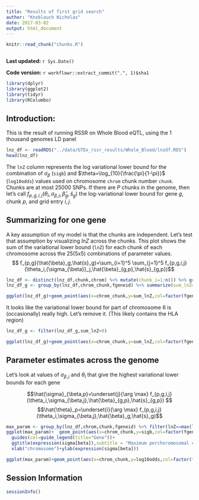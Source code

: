 ```yaml
---
title: "Results of first grid search"
author: "Knoblauch Nicholas"
date: 2017-03-02
output: html_document
---
```


```r
knitr::read_chunk("chunks.R")
```

```r
```

**Last updated:** `r Sys.Date()`

**Code version:** `r workflowr::extract_commit(".", 1)$sha1`

```r
library(dplyr)
library(ggplot2)
library(tidyr)
library(RColumbo)
```


## Introduction:

This is the result of running RSSR  on Whole Blood eQTL, using the 1 thousand genomes LD panel

```r
lnz_df <- readRDS("../data/GTEx_rssr_results/Whole_Blood/lnzdf.RDS")
head(lnz_df)
```

The `lnZ` column represents the log variational lower bound for the combination of $\sigma_\beta$ (`sigb`) and  $\theta=\log_{10}{\frac{\pi}{1-\pi}}$ (`log10odds`) values used on chromosome `chrom` chunk number  `chunk`. Chunks are at most 25000 SNPs. If there are $P$ chunks in the genome, then let's call $f_{p,g,i,j}(\theta_i,\sigma_{\beta,j},\hat{\beta}_g,\hat{s}_g)$ the log-variational lower bound for gene $g$, chunk $p$, and grid entry $i,j$. 

## Summarizing for one gene

A key assumption of my model is that the chunks are independent. Let's test that assumption by visualizing $lnZ$ across the chunks.  This plot shows the sum of the variational lower bound (`lnZ`) for each chunk of each chromosome across the 25(5x5) combinations of parameter values. 
$$ f_{p,g}(\hat{\beta}_g,\hat{s}_g)=\sum_{i=1}^5 \sum_{j=1}^5 f_{p,g,i,j}(\theta_i,{\sigma_{\beta}}_j,\hat{\beta}_{g,p},\hat{s}_{g,p})$$


```r
lnz_df <- distinct(lnz_df,chunk,chrom) %>% mutate(chunk_i=1:n()) %>% group_by(chrom) %>% mutate(chunk_p=(chunk-1)/sum(chunk)) %>% ungroup() %>% inner_join(lnz_df) %>% mutate(chrom_chunk=chrom+chunk_p)
lnz_df_g <- group_by(lnz_df,chrom_chunk,fgeneid) %>% summarize(sum_lnZ=sum(lnZ)) %>% ungroup()

ggplot(lnz_df_g)+geom_point(aes(x=chrom_chunk,y=sum_lnZ,col=factor(fgeneid)))+guides(col=guide_legend(title="Gene"))+ggtitle("Sum of variational lower across the genome",subtitle = "Summation over 5x5 grid of parameter values for each 25k chunk")
```

It looks like the variational lower bound for part of chromosome 6 is (occasionally) really high. Let's remove it. (This likely contains the HLA region)


```r
lnz_df_g <- filter(lnz_df_g,sum_lnZ<0)

ggplot(lnz_df_g)+geom_point(aes(x=chrom_chunk,y=sum_lnZ,col=factor(fgeneid)))+guides(col=guide_legend(title="Gene"))
```


## Parameter estimates across the genome

Let's look at values of  $\sigma_{\beta,j}$ and $\theta_i$ that give the highest variational lower bounds for each gene

$$\hat{\sigma}_{\beta,p}=\underset{j}{\arg \max} f_{p,g,i,j}(\theta_i,\sigma_{\beta,j},\hat{\beta}_{g,p},\hat{s}_{g,p})  $$
$$\hat{\theta}_p=\underset{i}{\arg \max} f_{p,g,i,j}(\theta_i,\sigma_{\beta,j},\hat{\beta}_g,\hat{s}_g)$$

```r

max_param <- group_by(lnz_df,chrom,chunk,fgeneid) %>% filter(lnZ==max(lnZ))
ggplot(max_param)+  geom_point(aes(x=chrom_chunk,y=sigb,col=factor(fgeneid)))+
  guides(col=guide_legend(title="Gene"))+
  ggtitle(expression(sigma[beta]),subtitle = "Maximum perchoromosomal chunk")+
  xlab("chromosome")+ylab(expression(sigma[beta]))

```


```r
ggplot(max_param)+geom_point(aes(x=chrom_chunk,y=log10odds,col=factor(fgeneid)))+guides(col=guide_legend(title="Gene"))+ggtitle(expression(theta),subtitle = "Maximum per chromosomal chunk")+xlab("chromosome")+ylab(expression(theta))
```


<!-- ## Gene information -->


<!-- ```{r,echo=F} -->
<!-- # fgeneids <- unique(lnz_df$fgeneid) -->
<!-- # eqtlf <- "/media/nwknoblauch/Data/GTEx/GTEx_eQTL/Whole_Blood/SNP.chr1_1_Whole_Blood.h5" -->
<!-- #  -->
<!-- # eqtlleg <- read_df_h5(eqtlf,as.character(fgeneids[1])) -->
<!-- #  -->
<!-- # as_snpleg <- read_df_h5("/media/nwknoblauch/Data/GTEx/GTEx_SNP_h5/Adipose_Subcutaneous.h5","SNPinfo") -->
<!-- # wb_snpleg <- read_df_h5("/media/nwknoblauch/Data/GTEx/GTEx_SNP_h5/Whole_Blood.h5","SNPinfo") -->

<!-- ``` -->





## Session Information

```r
sessionInfo()
```

